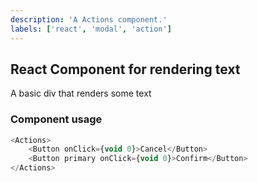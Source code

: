 ```yaml
---
description: 'A Actions component.'
labels: ['react', 'modal', 'action']
---
```



## React Component for rendering text

A basic div that renders some text

### Component usage
```js
<Actions>
    <Button onClick={void 0}>Cancel</Button>
    <Button primary onClick={void 0}>Confirm</Button>
</Actions>
```
